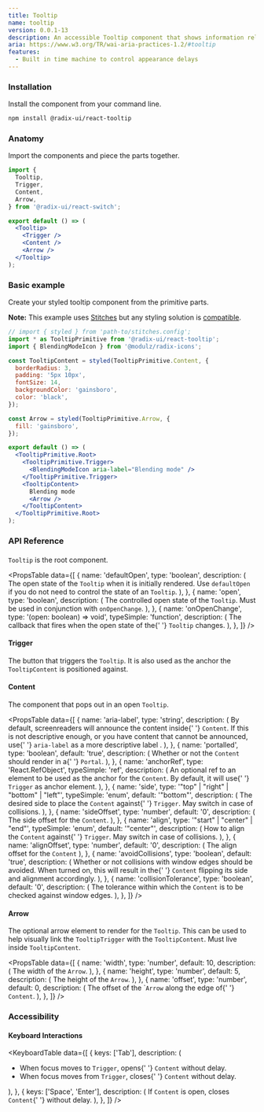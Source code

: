 ```yaml
---
title: Tooltip
name: tooltip
version: 0.0.1-13
description: An accessible Tooltip component that shows information related to an element when it is hovered or focused.
aria: https://www.w3.org/TR/wai-aria-practices-1.2/#tooltip
features:
  - Built in time machine to control appearance delays
---
```


### Installation

Install the component from your command line.

```bash
npm install @radix-ui/react-tooltip
```

### Anatomy

Import the components and piece the parts together.

```jsx
import {
  Tooltip,
  Trigger,
  Content,
  Arrow,
} from '@radix-ui/react-switch';

export default () => (
  <Tooltip>
    <Trigger />
    <Content />
    <Arrow />
  </Tooltip>
);
```

### Basic example

Create your styled tooltip component from the primitive parts.

**Note:** This example uses [Stitches](https://stitches.dev) but any styling solution is [compatible](../overview/styling).

```jsx live manual
// import { styled } from 'path-to/stitches.config';
import * as TooltipPrimitive from '@radix-ui/react-tooltip';
import { BlendingModeIcon } from '@modulz/radix-icons';

const TooltipContent = styled(TooltipPrimitive.Content, {
  borderRadius: 3,
  padding: '5px 10px',
  fontSize: 14,
  backgroundColor: 'gainsboro',
  color: 'black',
});

const Arrow = styled(TooltipPrimitive.Arrow, {
  fill: 'gainsboro',
});

export default () => (
  <TooltipPrimitive.Root>
    <TooltipPrimitive.Trigger>
      <BlendingModeIcon aria-label="Blending mode" />
    </TooltipPrimitive.Trigger>
    <TooltipContent>
      Blending mode
      <Arrow />
    </TooltipContent>
  </TooltipPrimitive.Root>
);
```

### API Reference

####

`Tooltip` is the root component.

<PropsTable
  data={[
    {
      name: 'defaultOpen',
      type: 'boolean',
      description: (
        <span>
          The open state of the <Code>Tooltip</Code> when it is
          initially rendered. Use <Code>defaultOpen</Code> if you do
          not need to control the state of an <Code>Tooltip</Code>.
        </span>
      ),
    },
    {
      name: 'open',
      type: 'boolean',
      description: (
        <span>
          The controlled open state of the <Code>Tooltip</Code>. Must
          be used in conjunction with <Code>onOpenChange</Code>.
        </span>
      ),
    },
    {
      name: 'onOpenChange',
      type: '(open: boolean) => void',
      typeSimple: 'function',
      description: (
        <span>
          The callback that fires when the open state of the{' '}
          <Code>Tooltip</Code> changes.
        </span>
      ),
    },
  ]}
/>

#### Trigger

The button that triggers the `Tooltip`. It is also used as the anchor the `TooltipContent` is positioned against.

#### Content

The component that pops out in an open `Tooltip`.

<PropsTable
  data={[
    {
      name: 'aria-label',
      type: 'string',
      description: (
        <span>
          By default, screenreaders will announce the content inside{' '}
          <Code>Content</Code>. If this is not descriptive enough, or
          you have content that cannot be announced, use{' '}
          <Code>aria-label</Code> as a more descriptive label .
        </span>
      ),
    },
    {
      name: 'portalled',
      type: 'boolean',
      default: 'true',
      description: (
        <span>
          Whether or not the <Code>Content</Code> should render in a{' '}
          <Code>Portal</Code>.
        </span>
      ),
    },
    {
      name: 'anchorRef',
      type: 'React.RefObject<MeasurableElement>',
      typeSimple: 'ref',
      description: (
        <span>
          An optional ref to an element to be used as the anchor for
          the <Code>Content</Code>. By default, it will use{' '}
          <Code>Trigger</Code> as anchor element.
        </span>
      ),
    },
    {
      name: 'side',
      type: '"top" | "right" | "bottom" | "left"',
      typeSimple: 'enum',
      default: '"bottom"',
      description: (
        <span>
          The desired side to place the <Code>Content</Code> against{' '}
          <Code>Trigger</Code>. May switch in case of collisions.
        </span>
      ),
    },
    {
      name: 'sideOffset',
      type: 'number',
      default: '0',
      description: (
        <span>
          The side offset for the <Code>Content</Code>.
        </span>
      ),
    },
    {
      name: 'align',
      type: '"start" | "center" | "end"',
      typeSimple: 'enum',
      default: '"center"',
      description: (
        <span>
          How to align the <Code>Content</Code> against{' '}
          <Code>Trigger</Code>. May switch in case of collisions.
        </span>
      ),
    },
    {
      name: 'alignOffset',
      type: 'number',
      default: '0',
      description: (
        <span>
          The align offset for the <Code>Content</Code>
        </span>
      ),
    },
    {
      name: 'avoidCollisions',
      type: 'boolean',
      default: 'true',
      description: (
        <span>
          Whether or not collisions with window edges should be
          avoided. When turned on, this will result in the{' '}
          <Code>Content</Code> flipping its side and alignment
          accordingly.
        </span>
      ),
    },
    {
      name: 'collisionTolerance',
      type: 'boolean',
      default: '0',
      description: (
        <span>
          The tolerance within which the <Code>Content</Code> is to be
          checked against window edges.
        </span>
      ),
    },
  ]}
/>

#### Arrow

The optional arrow element to render for the `Tooltip`. This can be used to help visually link the `TooltipTrigger` with the `TooltipContent`. Must live inside `TooltipContent`.

<PropsTable
  data={[
    {
      name: 'width',
      type: 'number',
      default: 10,
      description: (
        <span>
          The width of the <Code>Arrow</Code>.
        </span>
      ),
    },
    {
      name: 'height',
      type: 'number',
      default: 5,
      description: (
        <span>
          The height of the <Code>Arrow</Code>.
        </span>
      ),
    },
    {
      name: 'offset',
      type: 'number',
      default: 0,
      description: (
        <span>
          The offset of the `<Code>Arrow</Code> along the edge of{' '}
          <Code>Content</Code>.
        </span>
      ),
    },
  ]}
/>

### Accessibility

#### Keyboard Interactions

<KeyboardTable
  data={[
    {
      keys: ['Tab'],
      description: (
        <ul>
          <li>
            When focus moves to <Code>Trigger</Code>, opens{' '}
            <Code>Content</Code> without delay.
          </li>
          <li>
            When focus moves from <Code>Trigger</Code>, closes{' '}
            <Code>Content</Code> without delay.
          </li>
        </ul>
      ),
    },
    {
      keys: ['Space', 'Enter'],
      description: (
        <span>
          If <Code>Content</Code> is open, closes <Code>Content</Code>{' '}
          without delay.
        </span>
      ),
    },
  ]}
/>
